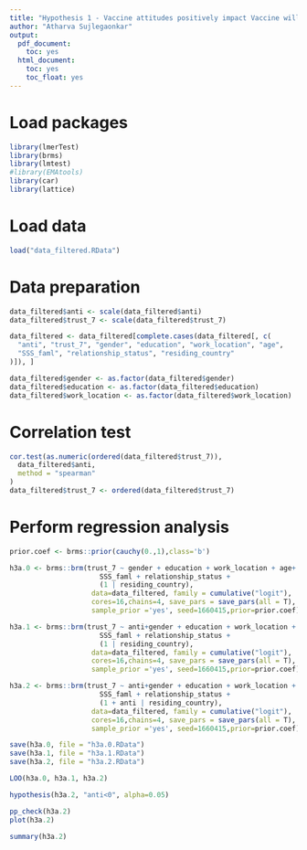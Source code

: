 ```yaml
---
title: "Hypothesis 1 - Vaccine attitudes positively impact Vaccine willingness"
author: "Atharva Sujlegaonkar"
output:
  pdf_document:
    toc: yes
  html_document:
    toc: yes
    toc_float: yes
---
```


# Load packages
```r
library(lmerTest)
library(brms)
library(lmtest)
#library(EMAtools)
library(car)
library(lattice)
```

# Load data
```r
load("data_filtered.RData")
```

# Data preparation
```r
data_filtered$anti <- scale(data_filtered$anti)
data_filtered$trust_7 <- scale(data_filtered$trust_7)

data_filtered <- data_filtered[complete.cases(data_filtered[, c(
  "anti", "trust_7", "gender", "education", "work_location", "age",
  "SSS_faml", "relationship_status", "residing_country"
)]), ]

data_filtered$gender <- as.factor(data_filtered$gender)
data_filtered$education <- as.factor(data_filtered$education)
data_filtered$work_location <- as.factor(data_filtered$work_location)
```

# Correlation test
```r
cor.test(as.numeric(ordered(data_filtered$trust_7)),
  data_filtered$anti,
  method = "spearman"
)
data_filtered$trust_7 <- ordered(data_filtered$trust_7)
```

# Perform regression analysis

```r
prior.coef <- brms::prior(cauchy(0.,1),class='b')

h3a.0 <- brms::brm(trust_7 ~ gender + education + work_location + age+
                      SSS_faml + relationship_status +
                      (1 | residing_country),
                    data=data_filtered, family = cumulative("logit"),
                    cores=16,chains=4, save_pars = save_pars(all = T),
                    sample_prior ='yes', seed=1660415,prior=prior.coef)

h3a.1 <- brms::brm(trust_7 ~ anti+gender + education + work_location + age+
                      SSS_faml + relationship_status +
                      (1 | residing_country),
                    data=data_filtered, family = cumulative("logit"),
                    cores=16,chains=4, save_pars = save_pars(all = T),
                    sample_prior ='yes', seed=1660415,prior=prior.coef)

h3a.2 <- brms::brm(trust_7 ~ anti+gender + education + work_location + age+
                      SSS_faml + relationship_status +
                      (1 + anti | residing_country),
                    data=data_filtered, family = cumulative("logit"),
                    cores=16,chains=4, save_pars = save_pars(all = T),
                    sample_prior ='yes', seed=1660415,prior=prior.coef)
```

```r
save(h3a.0, file = "h3a.0.RData")
save(h3a.1, file = "h3a.1.RData")
save(h3a.2, file = "h3a.2.RData")
```

```r
LOO(h3a.0, h3a.1, h3a.2)
```

```r
hypothesis(h3a.2, "anti<0", alpha=0.05)
```

```r
pp_check(h3a.2)
plot(h3a.2)
```

```r
summary(h3a.2)
```

